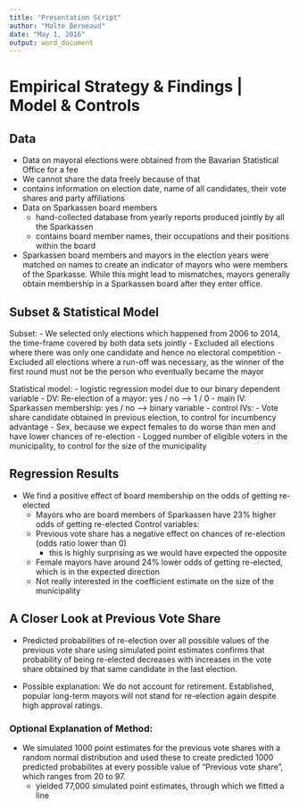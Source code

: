```yaml
---
title: "Presentation Script"
author: "Malte Berneaud"
date: "May 1, 2016"
output: word_document
---
```


# Empirical Strategy & Findings | Model & Controls 

## Data
- Data on mayoral elections were obtained from the Bavarian Statistical Office for a fee
 - We cannot share the data freely because of that
 - contains information on election date, name of all candidates, their vote shares and party affiliations
- Data on Sparkassen board members
  - hand-collected database from yearly reports produced jointly by all the Sparkassen
  - contains board member names, their occupations and their positions within the board

- Sparkassen board members and mayors in the election years were matched on names to create an indicator of mayors who were members of the Sparkasse. While this might lead to mismatches, mayors generally obtain membership in a Sparkassen board after they enter office.

## Subset & Statistical Model
Subset: 
- We selected only elections which happened from 2006 to 2014, the time-frame covered by both data sets jointly
- Excluded all elections where there was only one candidate and hence no electoral competition
- Excluded all elections where a run-off was necessary, as the winner of the first round must not be the person who eventually became the mayor

Statistical model: 
- logistic regression model due to our binary dependent variable
  - DV: Re-election of a mayor: yes / no --> 1 / 0 
  - main IV: Sparkassen membership: yes / no --> binary variable
  - control IVs: 
    - Vote share candidate obtained in previous election, to control for incumbency advantage
    - Sex, because we expect females to do worse than men and have lower chances of re-election
    - Logged number of eligible voters in the municipality, to control for the size of the municipality
    
## Regression Results
- We find a positive effect of board membership on the odds of getting re-elected 
  - Mayors who are board members of Sparkassen have 23% higher odds of getting re-elected
Control variables: 
  - Previous vote share has a negative effect on chances of re-election (odds ratio lower than 0)
    - this is highly surprising as we would have expected the opposite
  - Female mayors have around 24% lower odds of getting re-elected, which is in the expected direction
  - Not really interested in the coefficient estimate on the size of the municipality
  
## A Closer Look at Previous Vote Share
- Predicted probabilities of re-election over all possible values of the previous vote share using simulated point estimates confirms that probability of being re-elected decreases with increases in the vote share obtained by that same candidate in the last election. 

- Possible explanation: We do not account for retirement. Established, popular long-term mayors will not stand for re-election again despite high approval ratings.


### Optional Explanation of Method: 
- We simulated 1000 point estimates for the previous vote shares with a random normal distribution and used these to create predicted 1000 predicted probabilites at every possible value of "Previous vote share", which ranges from 20 to 97.
  - yielded 77,000 simulated point estimates, through which we fitted a line
  
